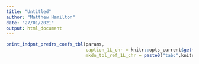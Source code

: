 ```yaml
---
title: "Untitled"
author: "Matthew Hamilton"
date: "27/01/2021"
output: html_document
---
```


\blandscape
<!---BLOCK_LANDSCAPE_START--->

```r
print_indpnt_predrs_coefs_tbl(params,
                              caption_1L_chr = knitr::opts_current$get("tab.cap"),
                              mkdn_tbl_ref_1L_chr = paste0("tab:",knitr::opts_current$get("tab.id")))

```

\elandscape
<!---BLOCK_LANDSCAPE_STOP--->